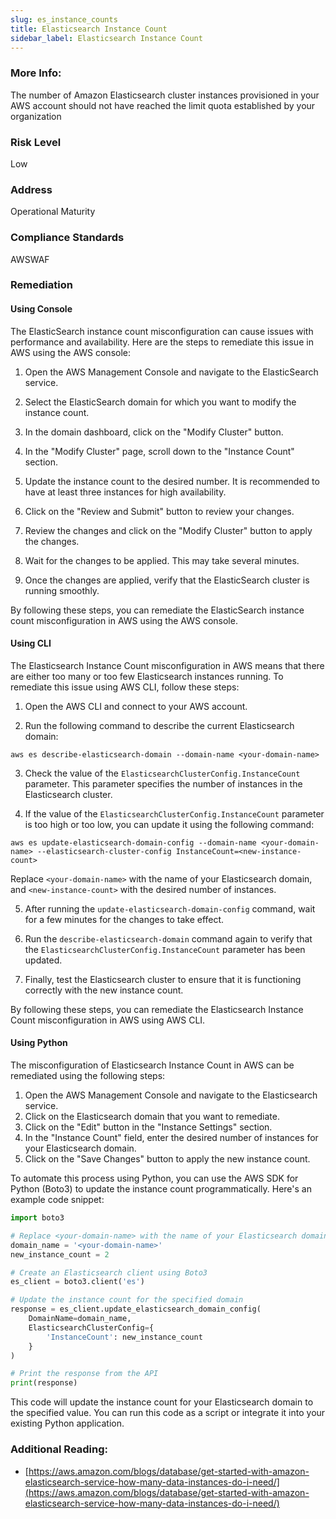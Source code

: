 ```yaml
---
slug: es_instance_counts
title: Elasticsearch Instance Count
sidebar_label: Elasticsearch Instance Count
---
```


### More Info:

The number of Amazon Elasticsearch cluster instances provisioned in your AWS account should not have reached the limit quota established by your organization

### Risk Level

Low

### Address

Operational Maturity

### Compliance Standards

AWSWAF

### Remediation

#### Using Console

The ElasticSearch instance count misconfiguration can cause issues with performance and availability. Here are the steps to remediate this issue in AWS using the AWS console:

1. Open the AWS Management Console and navigate to the ElasticSearch service.

2. Select the ElasticSearch domain for which you want to modify the instance count.

3. In the domain dashboard, click on the "Modify Cluster" button.

4. In the "Modify Cluster" page, scroll down to the "Instance Count" section.

5. Update the instance count to the desired number. It is recommended to have at least three instances for high availability.

6. Click on the "Review and Submit" button to review your changes.

7. Review the changes and click on the "Modify Cluster" button to apply the changes.

8. Wait for the changes to be applied. This may take several minutes.

9. Once the changes are applied, verify that the ElasticSearch cluster is running smoothly.

By following these steps, you can remediate the ElasticSearch instance count misconfiguration in AWS using the AWS console.

#### Using CLI

The Elasticsearch Instance Count misconfiguration in AWS means that there are either too many or too few Elasticsearch instances running. To remediate this issue using AWS CLI, follow these steps:

1. Open the AWS CLI and connect to your AWS account.

2. Run the following command to describe the current Elasticsearch domain:

```
aws es describe-elasticsearch-domain --domain-name <your-domain-name>
```

3. Check the value of the `ElasticsearchClusterConfig.InstanceCount` parameter. This parameter specifies the number of instances in the Elasticsearch cluster.

4. If the value of the `ElasticsearchClusterConfig.InstanceCount` parameter is too high or too low, you can update it using the following command:

```
aws es update-elasticsearch-domain-config --domain-name <your-domain-name> --elasticsearch-cluster-config InstanceCount=<new-instance-count>
```

Replace `<your-domain-name>` with the name of your Elasticsearch domain, and `<new-instance-count>` with the desired number of instances.

5. After running the `update-elasticsearch-domain-config` command, wait for a few minutes for the changes to take effect.

6. Run the `describe-elasticsearch-domain` command again to verify that the `ElasticsearchClusterConfig.InstanceCount` parameter has been updated.

7. Finally, test the Elasticsearch cluster to ensure that it is functioning correctly with the new instance count.

By following these steps, you can remediate the Elasticsearch Instance Count misconfiguration in AWS using AWS CLI.

#### Using Python

The misconfiguration of Elasticsearch Instance Count in AWS can be remediated using the following steps:

1. Open the AWS Management Console and navigate to the Elasticsearch service.
2. Click on the Elasticsearch domain that you want to remediate.
3. Click on the "Edit" button in the "Instance Settings" section.
4. In the "Instance Count" field, enter the desired number of instances for your Elasticsearch domain.
5. Click on the "Save Changes" button to apply the new instance count.

To automate this process using Python, you can use the AWS SDK for Python (Boto3) to update the instance count programmatically. Here's an example code snippet:

```python
import boto3

# Replace <your-domain-name> with the name of your Elasticsearch domain
domain_name = '<your-domain-name>'
new_instance_count = 2

# Create an Elasticsearch client using Boto3
es_client = boto3.client('es')

# Update the instance count for the specified domain
response = es_client.update_elasticsearch_domain_config(
    DomainName=domain_name,
    ElasticsearchClusterConfig={
        'InstanceCount': new_instance_count
    }
)

# Print the response from the API
print(response)
```

This code will update the instance count for your Elasticsearch domain to the specified value. You can run this code as a script or integrate it into your existing Python application.

### Additional Reading:

- [https://aws.amazon.com/blogs/database/get-started-with-amazon-elasticsearch-service-how-many-data-instances-do-i-need/](https://aws.amazon.com/blogs/database/get-started-with-amazon-elasticsearch-service-how-many-data-instances-do-i-need/) 

